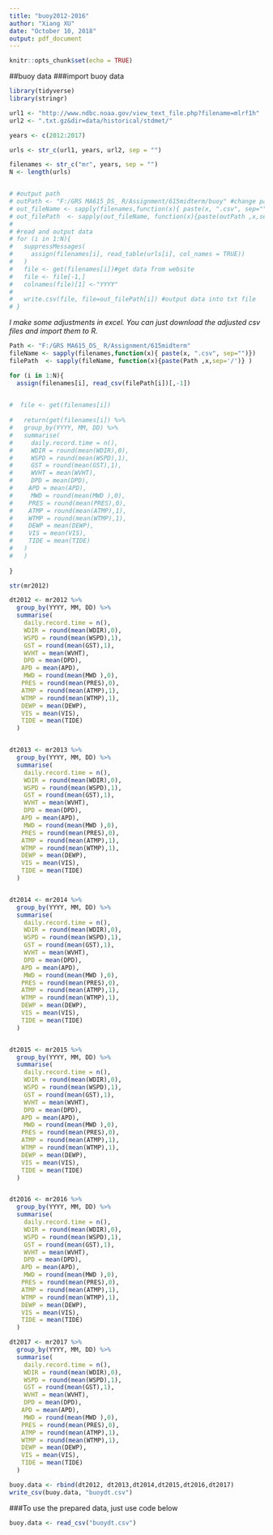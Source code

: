 ```yaml
---
title: "buoy2012-2016"
author: "Xiang XU"
date: "October 10, 2018"
output: pdf_document
---
```


```r
knitr::opts_chunk$set(echo = TRUE)
```


##buoy data
###import buoy data
```r
library(tidyverse)
library(stringr)

url1 <- "http://www.ndbc.noaa.gov/view_text_file.php?filename=mlrf1h"
url2 <- ".txt.gz&dir=data/historical/stdmet/"

years <- c(2012:2017)

urls <- str_c(url1, years, url2, sep = "")

filenames <- str_c("mr", years, sep = "")
N <- length(urls)


# #output path
# outPath <- "F:/GRS MA615_DS_ R/Assignment/615midterm/buoy" #change path !!!
# out_fileName <- sapply(filenames,function(x){ paste(x, ".csv", sep="")}) ##csv file
# out_filePath  <- sapply(out_fileName, function(x){paste(outPath ,x,sep='/')} )
# 
# #read and output data
# for (i in 1:N){
#   suppressMessages(
#     assign(filenames[i], read_table(urls[i], col_names = TRUE))
#   )
#   file <- get(filenames[i])#get data from website
#   file <- file[-1,]
#   colnames(file)[1] <-"YYYY"
# 
#   write.csv(file, file=out_filePath[i]) #output data into txt file
# }

```

*I make some adjustments in excel.*
*You can just download the adjusted csv files and import them to R.*

```r
Path <- "F:/GRS MA615_DS_ R/Assignment/615midterm"
fileName <- sapply(filenames,function(x){ paste(x, ".csv", sep="")})
filePath  <- sapply(fileName, function(x){paste(Path ,x,sep='/')} )

for (i in 1:N){
  assign(filenames[i], read_csv(filePath[i])[,-1])

    
#  file <- get(filenames[i])
  
#   return(get(filenames[i]) %>% 
#   group_by(YYYY, MM, DD) %>% 
#   summarise(
#     daily.record.time = n(),
#     WDIR = round(mean(WDIR),0),
#     WSPD = round(mean(WSPD),1),
#     GST = round(mean(GST),1),
#     WVHT = mean(WVHT),
#     DPD = mean(DPD),
# 　　APD = mean(APD),
#     MWD = round(mean(MWD ),0),
# 　　PRES = round(mean(PRES),0),
# 　　ATMP = round(mean(ATMP),1),
# 　　WTMP = round(mean(WTMP),1),
# 　　DEWP = mean(DEWP),
# 　　VIS = mean(VIS),
# 　　TIDE = mean(TIDE)
#   )
#   )
  
}
```

```r
str(mr2012)
```
```r
dt2012 <- mr2012 %>% 
  group_by(YYYY, MM, DD) %>% 
  summarise(
    daily.record.time = n(),
    WDIR = round(mean(WDIR),0),
    WSPD = round(mean(WSPD),1),
    GST = round(mean(GST),1),
    WVHT = mean(WVHT),
    DPD = mean(DPD),
　　APD = mean(APD),
    MWD = round(mean(MWD ),0),
　　PRES = round(mean(PRES),0),
　　ATMP = round(mean(ATMP),1),
　　WTMP = round(mean(WTMP),1),
　　DEWP = mean(DEWP),
　　VIS = mean(VIS),
　　TIDE = mean(TIDE)
  )


dt2013 <- mr2013 %>% 
  group_by(YYYY, MM, DD) %>% 
  summarise(
    daily.record.time = n(),
    WDIR = round(mean(WDIR),0),
    WSPD = round(mean(WSPD),1),
    GST = round(mean(GST),1),
    WVHT = mean(WVHT),
    DPD = mean(DPD),
　　APD = mean(APD),
    MWD = round(mean(MWD ),0),
　　PRES = round(mean(PRES),0),
　　ATMP = round(mean(ATMP),1),
　　WTMP = round(mean(WTMP),1),
　　DEWP = mean(DEWP),
　　VIS = mean(VIS),
　　TIDE = mean(TIDE)
  )


dt2014 <- mr2014 %>% 
  group_by(YYYY, MM, DD) %>% 
  summarise(
    daily.record.time = n(),
    WDIR = round(mean(WDIR),0),
    WSPD = round(mean(WSPD),1),
    GST = round(mean(GST),1),
    WVHT = mean(WVHT),
    DPD = mean(DPD),
　　APD = mean(APD),
    MWD = round(mean(MWD ),0),
　　PRES = round(mean(PRES),0),
　　ATMP = round(mean(ATMP),1),
　　WTMP = round(mean(WTMP),1),
　　DEWP = mean(DEWP),
　　VIS = mean(VIS),
　　TIDE = mean(TIDE)
  )


dt2015 <- mr2015 %>% 
  group_by(YYYY, MM, DD) %>% 
  summarise(
    daily.record.time = n(),
    WDIR = round(mean(WDIR),0),
    WSPD = round(mean(WSPD),1),
    GST = round(mean(GST),1),
    WVHT = mean(WVHT),
    DPD = mean(DPD),
　　APD = mean(APD),
    MWD = round(mean(MWD ),0),
　　PRES = round(mean(PRES),0),
　　ATMP = round(mean(ATMP),1),
　　WTMP = round(mean(WTMP),1),
　　DEWP = mean(DEWP),
　　VIS = mean(VIS),
　　TIDE = mean(TIDE)
  )


dt2016 <- mr2016 %>% 
  group_by(YYYY, MM, DD) %>% 
  summarise(
    daily.record.time = n(),
    WDIR = round(mean(WDIR),0),
    WSPD = round(mean(WSPD),1),
    GST = round(mean(GST),1),
    WVHT = mean(WVHT),
    DPD = mean(DPD),
　　APD = mean(APD),
    MWD = round(mean(MWD ),0),
　　PRES = round(mean(PRES),0),
　　ATMP = round(mean(ATMP),1),
　　WTMP = round(mean(WTMP),1),
　　DEWP = mean(DEWP),
　　VIS = mean(VIS),
　　TIDE = mean(TIDE)
  )

dt2017 <- mr2017 %>% 
  group_by(YYYY, MM, DD) %>% 
  summarise(
    daily.record.time = n(),
    WDIR = round(mean(WDIR),0),
    WSPD = round(mean(WSPD),1),
    GST = round(mean(GST),1),
    WVHT = mean(WVHT),
    DPD = mean(DPD),
　　APD = mean(APD),
    MWD = round(mean(MWD ),0),
　　PRES = round(mean(PRES),0),
　　ATMP = round(mean(ATMP),1),
　　WTMP = round(mean(WTMP),1),
　　DEWP = mean(DEWP),
　　VIS = mean(VIS),
　　TIDE = mean(TIDE)
  )
```

```r
buoy.data <- rbind(dt2012, dt2013,dt2014,dt2015,dt2016,dt2017)
write_csv(buoy.data, "buoydt.csv")
```

###To use the prepared data, just use code below

```r
buoy.data <- read_csv("buoydt.csv")
```